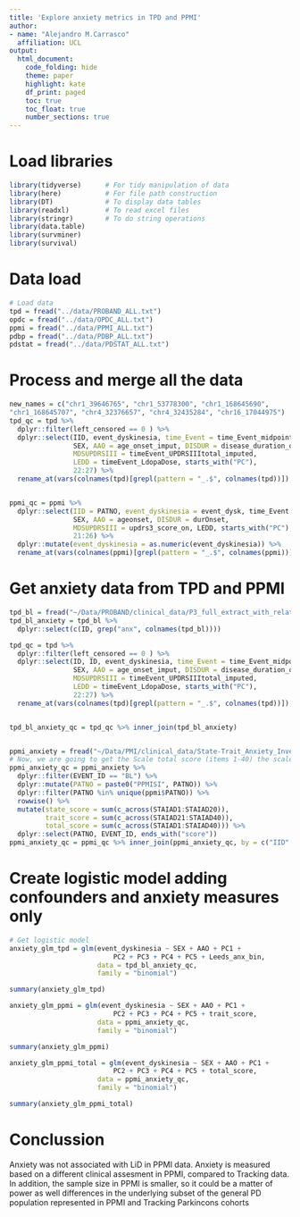 ```yaml
---
title: 'Explore anxiety metrics in TPD and PPMI'
author: 
- name: "Alejandro M.Carrasco"
  affiliation: UCL
output: 
  html_document:
    code_folding: hide
    theme: paper
    highlight: kate
    df_print: paged
    toc: true
    toc_float: true
    number_sections: true
---
```


# Load libraries
```r
library(tidyverse)      # For tidy manipulation of data
library(here)           # For file path construction
library(DT)             # To display data tables
library(readxl)         # To read excel files
library(stringr)        # To do string operations
library(data.table)
library(survminer)
library(survival)

```

# Data load
```r

# Load data
tpd = fread("../data/PROBAND_ALL.txt")
opdc = fread("../data/OPDC_ALL.txt")
ppmi = fread("../data/PPMI_ALL.txt")
pdbp = fread("../data/PDBP_ALL.txt")
pdstat = fread("../data/PDSTAT_ALL.txt")


```


# Process and merge all the data

```r
new_names = c("chr1_39646765", "chr1_53778300", "chr1_168645690",
"chr1_168645707", "chr4_32376657", "chr4_32435284", "chr16_17044975")
tpd_qc = tpd %>%
  dplyr::filter(left_censored == 0 ) %>%
  dplyr::select(IID, event_dyskinesia, time_Event = time_Event_midpoint,
                SEX, AAO = age_onset_imput, DISDUR = disease_duration_onset_imput, 
                MDSUPDRSIII = timeEvent_UPDRSIIItotal_imputed,
                LEDD = timeEvent_LdopaDose, starts_with("PC"),
                22:27) %>%
  rename_at(vars(colnames(tpd)[grepl(pattern = "_.$", colnames(tpd))]), ~new_names[2:length(new_names)])


ppmi_qc = ppmi %>%
  dplyr::select(IID = PATNO, event_dyskinesia = event_dysk, time_Event,
                SEX, AAO = ageonset, DISDUR = durOnset, 
                MDSUPDRSIII = updrs3_score_on, LEDD, starts_with("PC"),
                21:26) %>%
  dplyr::mutate(event_dyskinesia = as.numeric(event_dyskinesia)) %>%
  rename_at(vars(colnames(ppmi)[grepl(pattern = "_.$", colnames(ppmi))]), ~new_names[1:(length(new_names) - 1)])

```


# Get anxiety data from TPD and PPMI

```r
tpd_bl = fread("~/Data/PROBAND/clinical_data/P3_full_extract_with_relations.csv")
tpd_bl_anxiety = tpd_bl %>% 
  dplyr::select(c(ID, grep("anx", colnames(tpd_bl))))

tpd_qc = tpd %>%
  dplyr::filter(left_censored == 0 ) %>%
  dplyr::select(ID, ID, event_dyskinesia, time_Event = time_Event_midpoint,
                SEX, AAO = age_onset_imput, DISDUR = disease_duration_onset_imput, 
                MDSUPDRSIII = timeEvent_UPDRSIIItotal_imputed,
                LEDD = timeEvent_LdopaDose, starts_with("PC"),
                22:27) %>%
  rename_at(vars(colnames(tpd)[grepl(pattern = "_.$", colnames(tpd))]), ~new_names[2:length(new_names)])


tpd_bl_anxiety_qc = tpd_qc %>% inner_join(tpd_bl_anxiety)


ppmi_anxiety = fread("~/Data/PMI/clinical_data/State-Trait_Anxiety_Inventory.csv")
# Now, we are going to get the Scale total score (items 1-40) the scale state score (items 1-20) and the scale trait score (items 21-40)
ppmi_anxiety_qc = ppmi_anxiety %>%
  dplyr::filter(EVENT_ID == "BL") %>%
  dplyr::mutate(PATNO = paste0("PPMISI", PATNO)) %>%
  dplyr::filter(PATNO %in% unique(ppmi$PATNO)) %>%
  rowwise() %>% 
  mutate(state_score = sum(c_across(STAIAD1:STAIAD20)),
         trait_score = sum(c_across(STAIAD21:STAIAD40)),
         total_score = sum(c_across(STAIAD1:STAIAD40))) %>%
  dplyr::select(PATNO, EVENT_ID, ends_with("score"))
ppmi_anxiety_qc = ppmi_qc %>% inner_join(ppmi_anxiety_qc, by = c("IID" = "PATNO"))

```


# Create logistic model adding confounders and anxiety measures only
```r
# Get logistic model
anxiety_glm_tpd = glm(event_dyskinesia ~ SEX + AAO + PC1 +
                          PC2 + PC3 + PC4 + PC5 + Leeds_anx_bin, 
                      data = tpd_bl_anxiety_qc,
                      family = "binomial")

summary(anxiety_glm_tpd)

anxiety_glm_ppmi = glm(event_dyskinesia ~ SEX + AAO + PC1 +
                          PC2 + PC3 + PC4 + PC5 + trait_score, 
                      data = ppmi_anxiety_qc,
                      family = "binomial")

summary(anxiety_glm_ppmi)

anxiety_glm_ppmi_total = glm(event_dyskinesia ~ SEX + AAO + PC1 +
                          PC2 + PC3 + PC4 + PC5 + total_score, 
                      data = ppmi_anxiety_qc,
                      family = "binomial")

summary(anxiety_glm_ppmi_total)

```


# Conclussion 

Anxiety was not associated with LiD in PPMI data.
Anxiety is measured based on a different clinical assesment in PPMI, compared to Tracking data.
In addition, the sample size in PPMI is smaller, so it could be a matter of power as well differences in the underlying subset of the general PD population represented in PPMI and Tracking Parkincons cohorts